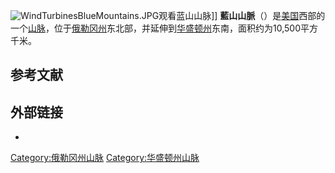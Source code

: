 {{about|美国山脈|相关的[[生態區|生態區]]|蓝山生态区}}
[[File:WindTurbinesBlueMountains.JPG|right]]观看蓝山山脉]]
'''藍山山脈'''（{{lang-en|Blue Mountains}}）是[[美国|美国]]西部的一个[[山脉|山脉]]，位于[[俄勒冈州|俄勒冈州]]东北部，并延伸到[[华盛顿州|华盛顿州]]东南，面积约为10,500平方千米。

==参考文献==
{{reflist}}

==外部链接==
*{{cite web
|url=http://www.getty.edu/vow/TGNFullDisplay?find=Blue+Mountains&place=&nation=&prev_page=1&english=Y&subjectid=1108805
|title=Blue Mountains (mountain range)
|publisher=[[Getty_Thesaurus_of_Geographic_Names|Getty Thesaurus of Geographic Names]]
|year=2004
|accessdate=2007-07-28
|archive-date=2016-03-03
|archive-url=https://web.archive.org/web/20160303180745/http://www.getty.edu/vow/TGNFullDisplay?find=Blue+Mountains&place=&nation=&prev_page=1&english=Y&subjectid=1108805
|dead-url=no
}}

{{Coord|45|30|00|N|118|00|00|W|type:mountain_region:US|display=title}}

{{美國地理小作品}}
[[Category:俄勒冈州山脉|Category:俄勒冈州山脉]]
[[Category:华盛顿州山脉|Category:华盛顿州山脉]]